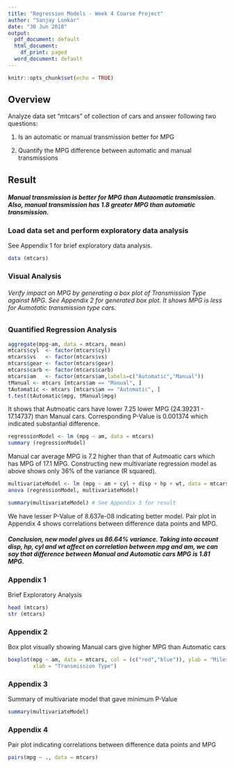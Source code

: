 ---
title: "Regression Models - Week 4 Course Project"
author: "Sanjay Lonkar"
date: "30 Jun 2018"
output:
  pdf_document: default
  html_document:
    df_print: paged
  word_document: default
---

```{r setup, include=FALSE}
knitr::opts_chunk$set(echo = TRUE)
```

## Overview

Analyze data set "mtcars" of collection of cars and answer following two questions:


1. Is an automatic or manual transmission better for MPG


2. Quantify the MPG difference between automatic and manual transmissions


## Result

##### Manual transmission is better for MPG than Autaomatic transmission. Also, manual transmission has 1.8 greater MPG than automatic transmission.


### Load data set and perform exploratory data analysis

See Appendix 1 for brief exploratory data analysis.

```{r echo=TRUE}
data (mtcars)
```

### Visual Analysis


###### Verify impact on MPG by generating a box plot of Transmission Type against MPG. See Appendix 2 for generated box plot. It shows MPG is less for Aumotatic transmission type cars.


### Quantified Regression Analysis


```{r echo=TRUE}
aggregate(mpg~am, data = mtcars, mean)
mtcars$cyl  <- factor(mtcars$cyl)
mtcars$vs   <- factor(mtcars$vs)
mtcars$gear <- factor(mtcars$gear)
mtcars$carb <- factor(mtcars$carb)
mtcars$am   <- factor(mtcars$am,labels=c("Automatic","Manual"))
tManual <- mtcars [mtcars$am == "Manual", ]
tAutomatic <- mtcars [mtcars$am == "Automatic", ]
t.test(tAutomatic$mpg, tManual$mpg)
```

It shows that Autmoatic cars have lower 7.25 lower MPG (24.39231 - 17.14737) than Manual cars. Corresponding P-Value is 0.001374 which indicated substantial difference. 

```{r echo=TRUE}
regressionModel <- lm (mpg ~ am, data = mtcars)
summary (regressionModel)
```

Manual car average MPG is 7.2 higher than that of Autmoatic cars which has MPG of 17.1 MPG. Constructing new multivariate regression model as above shows only 36% of the variance (R squared).

```{r echo=TRUE}
multivariateModel <- lm (mpg ~ am + cyl + disp + hp + wt, data = mtcars)
anova (regressionModel, multivariateModel)
```
```{r echo=TRUE, results='hide'}
summary(multivariateModel) # See Appendix 3 for result
```
We have lesser P-Value of 8.637e-08 indicating better model. Pair plot in Appendix 4 shows correlations between difference data points and MPG.

##### Conclusion, new model gives us 86.64% variance. Taking into account disp, hp, cyl and wt affect on correlation between mpg and am, we can say that difference between Manual and Automatic cars MPG is 1.81 MPG.


### Appendix 1

Brief Exploratory Analysis

```{r echo=TRUE}
head (mtcars)
str (mtcars) 
```


### Appendix 2


Box plot visually showing Manual cars give higher MPG than Automatic cars
```{r echo=TRUE}
boxplot(mpg ~ am, data = mtcars, col = (c("red","blue")), ylab = "Miles Per Gallon", 
        xlab = "Transmission Type")
```


### Appendix 3


Summary of multivariate model that gave minimum P-Value
```{r echo=TRUE}
summary(multivariateModel)
```

### Appendix 4


Pair plot indicating correlations between difference data points and MPG

```{r echo=TRUE}
pairs(mpg ~ ., data = mtcars)
```